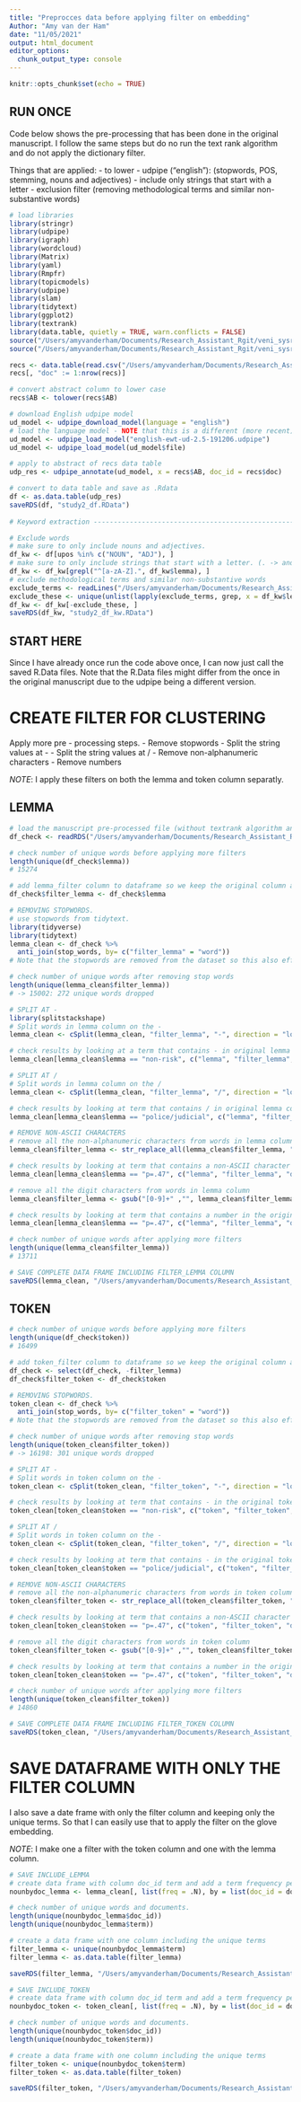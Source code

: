 ```yaml
---
title: "Preprocces data before applying filter on embedding"
Author: "Amy van der Ham"
date: "11/05/2021"
output: html_document
editor_options: 
  chunk_output_type: console
---
```


```r
knitr::opts_chunk$set(echo = TRUE)
```

## RUN ONCE
Code below shows the pre-processing that has been done in the original manuscript. I follow the same steps but do no run the text rank algorithm and do not apply the dictionary filter. 

Things that are applied: 
- to lower
- udpipe ("english"): (stopwords, POS, stemming, nouns and adjectives)
- include only strings that start with a letter
- exclusion filter (removing methodological terms and similar non-substantive words)

```r
# load libraries
library(stringr)
library(udpipe)
library(igraph)
library(wordcloud)
library(Matrix)
library(yaml)
library(Rmpfr)
library(topicmodels)
library(udpipe)
library(slam)
library(tidytext)
library(ggplot2)
library(textrank)
library(data.table, quietly = TRUE, warn.conflicts = FALSE)
source("/Users/amyvanderham/Documents/Research_Assistant_Rgit/veni_sysrev/word_functions.R")
source("/Users/amyvanderham/Documents/Research_Assistant_Rgit/veni_sysrev/circle2.R")

recs <- data.table(read.csv("/Users/amyvanderham/Documents/Research_Assistant_Rgit/veni_sysrev/recs_final.csv"))
recs[, "doc" := 1:nrow(recs)]

# convert abstract column to lower case
recs$AB <- tolower(recs$AB)

# download English udpipe model
ud_model <- udpipe_download_model(language = "english")
# load the language model - NOTE that this is a different (more recent) version than the one Caspar used. 
ud_model <- udpipe_load_model("english-ewt-ud-2.5-191206.udpipe")
ud_model <- udpipe_load_model(ud_model$file)

# apply to abstract of recs data table
udp_res <- udpipe_annotate(ud_model, x = recs$AB, doc_id = recs$doc)

# convert to data table and save as .Rdata
df <- as.data.table(udp_res)
saveRDS(df, "study2_df.RData")
  
# Keyword extraction ------------------------------------------------------

# Exclude words
# make sure to only include nouns and adjectives. 
df_kw <- df[upos %in% c("NOUN", "ADJ"), ]
# make sure to only include strings that start with a letter. (. -> and end with any character?)
df_kw <- df_kw[grepl("^[a-zA-Z].", df_kw$lemma), ]
# exclude methodological terms and similar non-substantive words
exclude_terms <- readLines("/Users/amyvanderham/Documents/Research_Assistant_Rgit/veni_sysrev/exclude_terms.txt")
exclude_these <- unique(unlist(lapply(exclude_terms, grep, x = df_kw$lemma)))
df_kw <- df_kw[-exclude_these, ]
saveRDS(df_kw, "study2_df_kw.RData")
```

## START HERE
Since I have already once run the code above once, I can now just call the saved R.Data files. Note that the R.Data files might differ from the once in the original manuscript due to the udpipe being a different version.


# CREATE FILTER FOR CLUSTERING
Apply more pre - processing steps. 
  - Remove stopwords
  - Split the string values at - 
  - Split the string values at /
  - Remove non-alphanumeric characters 
  - Remove numbers 

*NOTE*: I apply these filters on both the lemma and token column separatly. 

## LEMMA ##
```r
# load the manuscript pre-processed file (without textrank algorithm and dict filter having been applied)
df_check <- readRDS("/Users/amyvanderham/Documents/Research_Assistant_Rgit/veni_sysrev/study2_df_kw.RData")

# check number of unique words before applying more filters
length(unique(df_check$lemma))
# 15274

# add lemma_filter column to dataframe so we keep the original column and filter can be applied on the new column. 
df_check$filter_lemma <- df_check$lemma

# REMOVING STOPWORDS.
# use stopwords from tidytext. 
library(tidyverse)
library(tidytext)
lemma_clean <- df_check %>%
  anti_join(stop_words, by= c("filter_lemma" = "word"))
# Note that the stopwords are removed from the dataset so this also effects the original column. 

# check number of unique words after removing stop words
length(unique(lemma_clean$filter_lemma))
# -> 15002: 272 unique words dropped 

# SPLIT AT - 
library(splitstackshape)
# Split words in lemma column on the - 
lemma_clean <- cSplit(lemma_clean, "filter_lemma", "-", direction = "long")

# check results by looking at a term that contains - in original lemma column on which the filter has not been applied. 
lemma_clean[lemma_clean$lemma == "non-risk", c("lemma", "filter_lemma", "doc_id")]

# SPLIT AT /
# Split words in lemma column on the /
lemma_clean <- cSplit(lemma_clean, "filter_lemma", "/", direction = "long")

# check results by looking at term that contains / in original lemma column on which the filter has not been applied. 
lemma_clean[lemma_clean$lemma == "police/judicial", c("lemma", "filter_lemma", "doc_id")]

# REMOVE NON-ASCII CHARACTERS 
# remove all the non-alphanumeric characters from words in lemma column
lemma_clean$filter_lemma <- str_replace_all(lemma_clean$filter_lemma, "[^[:alnum:]]", "")

# check results by looking at term that contains a non-ASCII character in original lemma column on which the filter has not been applied. 
lemma_clean[lemma_clean$lemma == "p=.47", c("lemma", "filter_lemma", "doc_id")]

# remove all the digit characters from words in lemma column
lemma_clean$filter_lemma <- gsub("[0-9]+" ,"", lemma_clean$filter_lemma)

# check results by looking at term that contains a number in the original lemma column on which the filter has not been applied. 
lemma_clean[lemma_clean$lemma == "p=.47", c("lemma", "filter_lemma", "doc_id")]

# check number of unique words after applying more filters
length(unique(lemma_clean$filter_lemma))
# 13711

# SAVE COMPLETE DATA FRAME INCLUDING FILTER_LEMMA COLUMN 
saveRDS(lemma_clean, "/Users/amyvanderham/Documents/Research_Assistant_Rgit/veni_sysrev/amy/study2_df_lemma.RData")
```

## TOKEN ##
```r
# check number of unique words before applying more filters
length(unique(df_check$token))
# 16499

# add token_filter column to dataframe so we keep the original column and filter can be applied on the new column. 
df_check <- select(df_check, -filter_lemma)
df_check$filter_token <- df_check$token

# REMOVING STOPWORDS.
token_clean <- df_check %>%
  anti_join(stop_words, by= c("filter_token" = "word"))
# Note that the stopwords are removed from the dataset so this also effects the original column. 

# check number of unique words after removing stop words
length(unique(token_clean$filter_token))
# -> 16198: 301 unique words dropped 

# SPLIT AT - 
# Split words in token column on the - 
token_clean <- cSplit(token_clean, "filter_token", "-", direction = "long")

# check results by looking at term that contains - in the original token column on which the filter has not been applied. 
token_clean[token_clean$token == "non-risk", c("token", "filter_token", "doc_id")]

# SPLIT AT /
# Split words in token column on the - 
token_clean <- cSplit(token_clean, "filter_token", "/", direction = "long")

# check results by looking at term that contains - in the original token column on which the filter has not been applied. 
token_clean[token_clean$token == "police/judicial", c("token", "filter_token", "doc_id")]

# REMOVE NON-ASCII CHARACTERS 
# remove all the non-alphanumeric characters from words in token column
token_clean$filter_token <- str_replace_all(token_clean$filter_token, "[^[:alnum:]]", "")

# check results by looking at term that contains a non-ASCII character in the original token column on which the filter has not been applied. 
token_clean[token_clean$token == "p=.47", c("token", "filter_token", "doc_id")]

# remove all the digit characters from words in token column
token_clean$filter_token <- gsub("[0-9]+" ,"", token_clean$filter_token)

# check results by looking at term that contains a number in the original token column on which the filter has not been applied here. 
token_clean[token_clean$token == "p=.47", c("token", "filter_token", "doc_id")]

# check number of unique words after applying more filters
length(unique(token_clean$filter_token))
# 14860

# SAVE COMPLETE DATA FRAME INCLUDING FILTER_TOKEN COLUMN 
saveRDS(token_clean, "/Users/amyvanderham/Documents/Research_Assistant_Rgit/veni_sysrev/amy/study2_df_token.RData")
```

# SAVE DATAFRAME WITH ONLY THE FILTER COLUMN
I also save a date frame with only the filter column and keeping only the unique terms. So that I can easily use that to apply the filter on the glove embedding. 

*NOTE*: I make one a filter with the token column and one with the lemma column. 

```r
# SAVE INCLUDE_LEMMA
# create data frame with column doc_id term and add a term frequency per doc column column
nounbydoc_lemma <- lemma_clean[, list(freq = .N), by = list(doc_id = doc_id, term = filter_lemma)]

# check number of unique words and documents. 
length(unique(nounbydoc_lemma$doc_id)) 
length(unique(nounbydoc_lemma$term)) 

# create a data frame with one column including the unique terms
filter_lemma <- unique(nounbydoc_lemma$term)
filter_lemma <- as.data.table(filter_lemma)

saveRDS(filter_lemma, "/Users/amyvanderham/Documents/Research_Assistant_Rgit/veni_sysrev/amy/filter_lemma.RData")

# SAVE INCLUDE_TOKEN
# create data frame with column doc_id term and add a term frequency per doc column column
nounbydoc_token <- token_clean[, list(freq = .N), by = list(doc_id = doc_id, term = filter_token)]

# check number of unique words and documents. 
length(unique(nounbydoc_token$doc_id)) 
length(unique(nounbydoc_token$term)) 

# create a data frame with one column including the unique terms
filter_token <- unique(nounbydoc_token$term)
filter_token <- as.data.table(filter_token)

saveRDS(filter_token, "/Users/amyvanderham/Documents/Research_Assistant_Rgit/veni_sysrev/amy/filter_token.RData")
```



